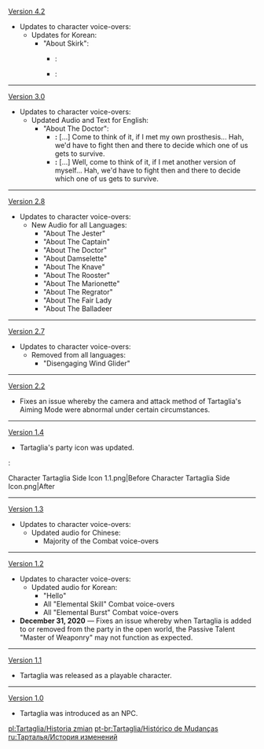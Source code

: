 {{Change History/Header}}
[[Version 4.2]]
* Updates to character voice-overs:
** Updates for Korean:
*** "About Skirk":
****{{Color|Old}}: {{ko|{{Color|Old|사부님을}} 뵙지 못한 게 벌써 몇 년째인지. {{Color|Old|사부님은}} 나랑 겨룰 때 항상 한 손만 사용해. 다음번엔 적어도 양손 모두 사용하게 할 거야}}
****{{Color|New}}: {{ko|{{Color|New|스승님을}} 뵙지 못한 게 벌써 몇 년째인지. {{Color|New|스승님은}} 나랑 겨룰 때 항상 한 손만 사용해. 다음번엔 적어도 양손 모두 사용하게 할 거야}}
----
[[Version 3.0]]
*Updates to character voice-overs:
**Updated Audio and Text for English:
***"About The Doctor":
****'''{{Color|Old}}:''' [...] Come to think of it, if I met my own prosthesis... Hah, we'd have to fight then and there to decide which one of us gets to survive.
****'''{{Color|New}}:''' [...] Well, come to think of it, if I met another version of myself... Hah, we'd have to fight then and there to decide which one of us gets to survive.
----
[[Version 2.8]]
*Updates to character voice-overs:
**New Audio for all Languages:
***"About The Jester"
***"About The Captain"
***"About The Doctor"
***"About Damselette"
***"About The Knave"
***"About The Rooster"
***"About The Marionette"
***"About The Regrator"
***"About The Fair Lady
***"About The Balladeer
----
[[Version 2.7]]
*Updates to character voice-overs:
**Removed from all languages:
***"Disengaging Wind Glider"
----
[[Version 2.2]]
*Fixes an issue whereby the camera and attack method of Tartaglia's Aiming Mode were abnormal under certain circumstances.
----
[[Version 1.4]]
*Tartaglia's party icon was updated.
:<gallery>
Character Tartaglia Side Icon 1.1.png|Before
Character Tartaglia Side Icon.png|After
</gallery>
----
[[Version 1.3]]
*Updates to character voice-overs:
**Updated audio for Chinese:
***Majority of the Combat voice-overs
----
[[Version 1.2]]
*Updates to character voice-overs:
**Updated audio for Korean:
***"Hello"
***All "Elemental Skill" Combat voice-overs
***All "Elemental Burst" Combat voice-overs
*'''December 31, 2020''' &mdash; Fixes an issue whereby when Tartaglia is added to or removed from the party in the open world, the Passive Talent "Master of Weaponry" may not function as expected.
----
[[Version 1.1]]
* Tartaglia was released as a playable character.
----
[[Version 1.0]]
*Tartaglia was introduced as an NPC.
<noinclude>

[[pl:Tartaglia/Historia zmian]]
[[pt-br:Tartaglia/Histórico de Mudanças]]
[[ru:Тарталья/История изменений]]
</noinclude>